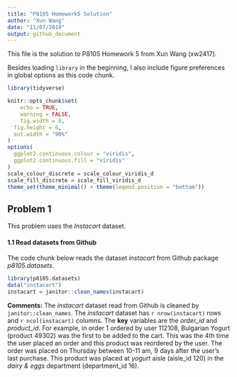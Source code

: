 ```yaml
---
title: "P8105 Homework5 Solution"
author: "Xun Wang"
date: "11/07/2019"
output: github_document
---
```


This file is the solution to P8105 Homework 5 from Xun Wang (xw2417).

Besides loading `library` in the beginning, I also include figure preferences in global options as this code chunk.

```r
library(tidyverse)

knitr::opts_chunk$set(
	echo = TRUE,
	warning = FALSE,
	fig.width = 8, 
  fig.height = 6,
  out.width = "90%"
)
options(
  ggplot2.continuous.colour = "viridis",
  ggplot2.continuous.fill = "viridis"
)
scale_colour_discrete = scale_colour_viridis_d
scale_fill_discrete = scale_fill_viridis_d
theme_set(theme_minimal() + theme(legend.position = "bottom"))
```

## Problem 1

This problem uses the *Instacart* dataset.

#### 1.1 Read datasets from Github

The code chunk below reads the dataset *instacart* from Github package *p8105.datasets*.

```r
library(p8105.datasets)
data("instacart")
instacart = janitor::clean_names(instacart)
```

**Comments:** The *instacart* dataset read from Github is cleaned by `janitor::clean_names`. The *instacart* dataset has `r nrow(instacart)` rows and `r ncol(instacart)` columns. The **key** variables are the *order_id* and *product_id*. For example, in order 1 ordered by user 112108, Bulgarian Yogurt (product 49302) was the first to be added to the cart. This was the 4th time the user placed an order and this product was reordered by the user. The order was placed on Thursday between 10-11 am, 9 days after the user's last purchase. This product was placed at *yogurt* aisle (aisle_id 120) in the *dairy & eggs* department (department_id 16).

